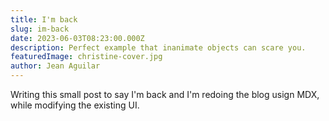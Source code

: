 ```yaml
---
title: I'm back
slug: im-back
date: 2023-06-03T08:23:00.000Z
description: Perfect example that inanimate objects can scare you.
featuredImage: christine-cover.jpg
author: Jean Aguilar
---
```


Writing this small post to say I'm back and I'm redoing the blog usign MDX, while modifying the existing UI.
